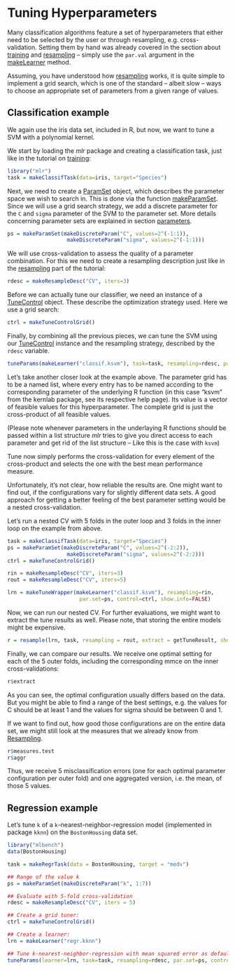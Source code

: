 Tuning Hyperparameters
======================

Many classification algorithms feature a set of hyperparameters that
either need to be selected by the user or through resampling,
e.g. cross-validation. Setting them by hand was already covered in the
section about [training](train.md) and [resampling](resample.md) -- simply use the
`par.val` argument in the [makeLearner](http://berndbischl.github.io/mlr/man/makeLearner.html) method.

Assuming, you have understood how [resampling](resample.md) works, it is
quite simple to implement a grid search, which is one of the standard
-- albeit slow -- ways to choose an appropriate set of parameters from a
given range of values.


Classification example
----------------------

We again use the iris data set, included in R, but now, we want to
tune a SVM with a polynomial kernel.

We start by loading the *mlr* package and creating a classification
task, just like in the tutorial on [training](train.md):

```r
library("mlr")
task = makeClassifTask(data=iris, target="Species")
``` 

Next, we need to create a [ParamSet](http://berndbischl.github.io/ParamHelpers/man/makeParamSet.html) object, which describes the parameter space 
we wish to search in. This is done via the function [makeParamSet](http://berndbischl.github.io/ParamHelpers/man/makeParamSet.html).
Since we will use a grid search strategy, we add a discrete parameter for the 
`C` and `sigma` parameter of the SVM to the parameter set.
More details concerning parameter sets are explained in section [parameters](parameters.md).

```r
ps = makeParamSet(makeDiscreteParam("C", values=2^(-1:1)),
                   makeDiscreteParam("sigma", values=2^(-1:1)))
``` 

We will use cross-validation to assess the quality of a parameter
combination. For this we need to create a resampling description just
like in the [resampling](resample.md) part of the tutorial:

```r
rdesc = makeResampleDesc("CV", iters=3)
``` 

Before we can actually tune our classifier, we need an instance of a
[TuneControl](http://berndbischl.github.io/mlr/man/TuneControl.html) object. These describe the optimization strategy
used. Here we use a grid search:

```r
ctrl = makeTuneControlGrid()
``` 

Finally, by combining all the previous pieces, we can tune the SVM
using our [TuneControl](http://berndbischl.github.io/mlr/man/TuneControl.html) instance and the resampling strategy,
described by the `rdesc` variable.

```r
tuneParams(makeLearner("classif.ksvm"), task=task, resampling=rdesc, par.set=ps, control=ctrl)
``` 

Let's take another closer look at the example above. The parameter grid has
to be a named list, where every entry has to be named according to the
corresponding parameter of the underlying R function (in this case
"ksvm" from the kernlab package, see its respective help page).  Its
value is a vector of feasible values for this hyperparameter. The
complete grid is just the cross-product of all feasible values.

(Please note whenever parameters in the underlaying R functions should be 
passed within a list structure *mlr* tries to give you direct access to
each parameter and get rid of the list structure -- Like this is the case with `ksvm`) 

Tune now simply performs the cross-validation for every element of the
cross-product and selects the one with the best mean performance
measure.

Unfortunately, it's not clear, how reliable the results are. One might
want to find out, if the configurations vary for slightly different data sets.
A good approach for getting a better feeling of the best parameter setting
would be a nested cross-validation.

Let's run a nested CV with 5 folds in the outer loop and 3 folds in the
inner loop on the example from above.

```r
task = makeClassifTask(data=iris, target="Species")
ps = makeParamSet(makeDiscreteParam("C", values=2^(-2:2)),
                   makeDiscreteParam("sigma", values=2^(-2:2)))
ctrl = makeTuneControlGrid()

rin = makeResampleDesc("CV", iters=3)
rout = makeResampleDesc("CV", iters=5)

lrn = makeTuneWrapper(makeLearner("classif.ksvm"), resampling=rin,
                       par.set=ps, control=ctrl, show.info=FALSE)
``` 

Now, we can run our nested CV. For further evaluations, we might
want to extract the tune results as well. Please note, that storing the
entire models might be expensive.

```r
r = resample(lrn, task, resampling = rout, extract = getTuneResult, show.info = FALSE)
```

Finally, we can compare our results. We receive one optimal setting for
each of the 5 outer folds, including the corresponding mmce on the inner
cross-validations:

```r
r$extract
```

As you can see, the optimal configuration usually differs based on the data.
But you might be able to find a range of the best settings, e.g. the values
for C should be at least 1 and the values for sigma should be between 0 and 1.

If we want to find out, how good those configurations are on the entire data
set, we might still look at the measures that we already know from
[Resampling](resample.md).

```r
r$measures.test
r$aggr
```

Thus, we receive 5 misclassification errors (one for each optimal parameter
configuration per outer fold) and one aggregated version, i.e. the mean,
of those 5 values.

Regression example
------------------

Let's tune `k` of a `k`-nearest-neighbor-regression model (implemented
in package ``kknn``) on the ``BostonHousing`` data set.

```r
library("mlbench")
data(BostonHousing)

task = makeRegrTask(data = BostonHousing, target = "medv")

## Range of the value k
ps = makeParamSet(makeDiscreteParam("k", 1:7))

## Evaluate with 5-fold cross-validation
rdesc = makeResampleDesc("CV", iters = 5)

## Create a grid tuner:
ctrl = makeTuneControlGrid()

## Create a learner:
lrn = makeLearner("regr.kknn")

## Tune k-nearest-neighbor-regression with mean squared error as default measure
tuneParams(learner=lrn, task=task, resampling=rdesc, par.set=ps, control=ctrl, measures=mse)
``` 




<!--(
.. |tune-varsel_processing| image:: /_images/tune-varsel_processing.png
     :align: middle
     :width: 50em
     :alt: Variable selection as a tuning.
     
)-->
